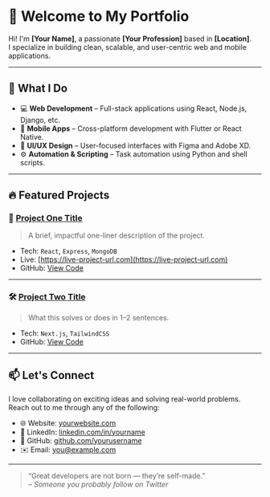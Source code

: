 # 👋 Welcome to My Portfolio

Hi! I'm **[Your Name]**, a passionate **[Your Profession]** based in **[Location]**.  
I specialize in building clean, scalable, and user-centric web and mobile applications.

---

## 🚀 What I Do

- 💻 **Web Development** – Full-stack applications using React, Node.js, Django, etc.
- 📱 **Mobile Apps** – Cross-platform development with Flutter or React Native.
- 🎨 **UI/UX Design** – User-focused interfaces with Figma and Adobe XD.
- ⚙️ **Automation & Scripting** – Task automation using Python and shell scripts.

---

## 🔥 Featured Projects

### 💼 [Project One Title](#)

> A brief, impactful one-liner description of the project.

- Tech: `React`, `Express`, `MongoDB`
- Live: [https://live-project-url.com](https://live-project-url.com)
- GitHub: [View Code](https://github.com/yourusername/project1)

---

### 🛠️ [Project Two Title](#)

> What this solves or does in 1–2 sentences.

- Tech: `Next.js`, `TailwindCSS`
- GitHub: [View Code](https://github.com/yourusername/project2)

---

## 📫 Let's Connect

I love collaborating on exciting ideas and solving real-world problems.  
Reach out to me through any of the following:

- 🌐 Website: [yourwebsite.com](https://yourwebsite.com)
- 💼 LinkedIn: [linkedin.com/in/yourname](https://linkedin.com/in/yourname)
- 🐙 GitHub: [github.com/yourusername](https://github.com/yourusername)
- ✉️ Email: [you@example.com](mailto:you@example.com)

---

> “Great developers are not born — they’re self-made.”  
> _– Someone you probably follow on Twitter_
